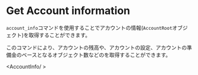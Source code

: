 
# Get Account information

`account_info`コマンドを使用することでアカウントの情報(`AccountRoot`オブジェクト)を取得することができます。

<LinkCard href='https://xrpl.org/ja/account_info.html' />

このコマンドにより、アカウントの残高や、アカウントの設定、アカウントの準備金のベースとなるオブジェクト数などのを取得することができます。

<AccountInfo/ >
